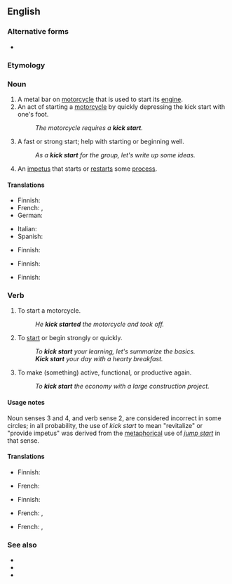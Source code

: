 {{also|kickstart|kick-start}}
==English==
{{wikipedia}}

===Alternative forms===
* {{l|en|kick-start}}

===Etymology===
{{compound|en|kick|start}}

===Noun===
{{en-noun|kick starts}}

# A metal bar on [[motorcycle]] that is used to start its [[engine]].
# An act of starting a [[motorcycle]] by quickly depressing the kick start with one's foot.
#: ''The motorcycle requires a '''kick start'''.''
# A fast or strong start; help with starting or beginning well.
#: ''As a '''kick start''' for the group, let's write up some ideas.''
# An [[impetus]] that starts or [[restart]]s some [[process]].

====Translations====
{{trans-top|metal bar on motorcycle|1}}
* Finnish: {{t|fi|käynnistyspoljin}}
* French: {{t|fr|démarreur au pied|m}}, {{t|fr|pédale de mise en marche|m}}
* German: {{t|de|Kickstarter|m}}
{{trans-mid}}
* Italian: {{t|it|impianto di avviamento|m}}
* Spanish: {{t|es|pedal de arranque|m}}
{{trans-bottom}}

{{trans-top|act of starting a motorcycle|2}}
* Finnish: {{t|fi|käynnistyspotku}}
{{trans-mid}}
{{trans-bottom}}

{{trans-top|fast or strong start|3}}
* Finnish: {{t|fi|käynnistyspotku}}
{{trans-mid}}
{{trans-bottom}}

{{trans-top|impetus that starts a process|4}}
* Finnish: {{t+|fi|käynnistys}}
{{trans-mid}}
{{trans-bottom}}

===Verb===
{{en-verb}}

# {{lb|en|transitive}} To start a motorcycle.
#: ''He '''kick started''' the motorcycle and took off.''
# {{lb|en|transitive}} To [[start]] or begin strongly or quickly.
#: ''To '''kick start''' your learning, let's summarize the basics.''
#: '''''Kick start''' your day with a hearty breakfast.''
# {{lb|en|transitive}} To make (something) active, functional, or productive again.
#: ''To '''kick start''' the economy with a large construction project.''

====Usage notes====
Noun senses 3 and 4, and verb sense 2, are considered incorrect in some circles; in all probability, the use of ''kick start'' to mean "revitalize" or "provide impetus" was derived from the [[metaphor]]ical use of ''[[jump start]]'' in that sense.

====Translations====
{{trans-top|to start a motorcycle}}
* Finnish: {{t|fi|[[polkaista]] [[käyntiin]]}}
{{trans-mid}}
* French: {{t|fr|démarrer au kick}}
{{trans-bottom}}

{{trans-top|to start or begin strongly}}
* Finnish: {{t|fi|[[polkaista]] [[käyntiin]]}}
{{trans-mid}}
* French: {{t|fr|démarrer (la journée) en beauté}}, {{t|fr|démarrer (la journée) du bon pied}}
{{trans-bottom}}

{{trans-top|to make (something) active, functional, or productive again}}
* French: {{t+|fr|relancer}}, {{t|fr|donner un coup de fouet à (sa carrière)}}
{{trans-bottom}}

===See also===
* {{l|en|head start}}
* {{l|en|jump start}}
* {{l|en|kick off}}
